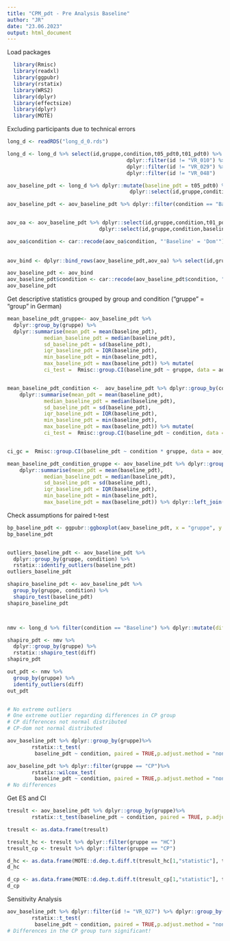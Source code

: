 ---
title: "CPM_pdt - Pre Analysis Baseline"
author: "JR"
date: "23.06.2023"
output: html_document
---

Load packages
```{r echo=TRUE, message=FALSE, warning=FALSE}
  library(Rmisc) 
  library(readxl)
  library(ggpubr) 
  library(rstatix) 
  library(WRS2)
  library(dplyr) 
  library(effectsize)
  library(dplyr)
  library(MOTE)
```

Excluding participants due to technical errors
```{r}
long_d <- readRDS("long_d_0.rds")

long_d <- long_d %>% select(id,gruppe,condition,t05_pdt0,t01_pdt0) %>% dplyr::filter(id != "VR_001") %>%
                                       dplyr::filter(id != "VR_010") %>%
                                       dplyr::filter(id != "VR_029") %>%
                                       dplyr::filter(id != "VR_048") 

aov_baseline_pdt <- long_d %>% dplyr::mutate(baseline_pdt = t05_pdt0) %>%
                                        dplyr::select(id,gruppe,condition,baseline_pdt,t01_pdt0)

aov_baseline_pdt <- aov_baseline_pdt %>% dplyr::filter(condition == "Baseline") %>% droplevels()


aov_oa <- aov_baseline_pdt %>% dplyr::select(id,gruppe,condition,t01_pdt0) %>% mutate(baseline_pdt = t01_pdt0) %>%
                              dplyr::select(id,gruppe,condition,baseline_pdt)

aov_oa$condition <- car::recode(aov_oa$condition, "'Baseline' = 'Dom'")  
  
  
aov_bind <- dplyr::bind_rows(aov_baseline_pdt,aov_oa) %>% select(id,gruppe,condition,baseline_pdt)

aov_baseline_pdt <- aov_bind
aov_baseline_pdt$condition <- car::recode(aov_baseline_pdt$condition, "'Baseline' = 'Cpm'")
aov_baseline_pdt
```



Get descriptive statistics grouped by group and condition
("gruppe" = "group" in German)
```{r}

mean_baseline_pdt_gruppe<- aov_baseline_pdt %>%
  dplyr::group_by(gruppe) %>%
  dplyr::summarise(mean_pdt = mean(baseline_pdt),
            median_baseline_pdt = median(baseline_pdt),
            sd_baseline_pdt = sd(baseline_pdt),
            iqr_baseline_pdt = IQR(baseline_pdt),
            min_baseline_pdt = min(baseline_pdt),
            max_baseline_pdt = max(baseline_pdt)) %>% mutate(
            ci_test =  Rmisc::group.CI(baseline_pdt ~ gruppe, data = aov_baseline_pdt, ci = .95))


mean_baseline_pdt_condition <-  aov_baseline_pdt %>% dplyr::group_by(condition) %>%
    dplyr::summarise(mean_pdt = mean(baseline_pdt),
            median_baseline_pdt = median(baseline_pdt),
            sd_baseline_pdt = sd(baseline_pdt),
            iqr_baseline_pdt = IQR(baseline_pdt),
            min_baseline_pdt = min(baseline_pdt),
            max_baseline_pdt = max(baseline_pdt)) %>% mutate(
            ci_test =  Rmisc::group.CI(baseline_pdt ~ condition, data = aov_baseline_pdt, ci = .95))


ci_gc =  Rmisc::group.CI(baseline_pdt ~ condition * gruppe, data = aov_baseline_pdt, ci = .95)

mean_baseline_pdt_condition_gruppe <- aov_baseline_pdt %>% dplyr::group_by(gruppe, condition) %>%
    dplyr::summarise(mean_pdt = mean(baseline_pdt),
            median_baseline_pdt = median(baseline_pdt),
            sd_baseline_pdt = sd(baseline_pdt),
            iqr_baseline_pdt = IQR(baseline_pdt),
            min_baseline_pdt = min(baseline_pdt),
            max_baseline_pdt = max(baseline_pdt)) %>% dplyr::left_join(ci_gc, by = c("gruppe","condition"))
```



Check assumptions for paired t-test
```{r}
bp_baseline_pdt <- ggpubr::ggboxplot(aov_baseline_pdt, x = "gruppe", y = "baseline_pdt", color = "condition", palette = "jco" , add = c("mean_se"))
bp_baseline_pdt


outliers_baseline_pdt <- aov_baseline_pdt %>%
  dplyr::group_by(gruppe, condition) %>%
  rstatix::identify_outliers(baseline_pdt)
outliers_baseline_pdt

shapiro_baseline_pdt <- aov_baseline_pdt %>%
  group_by(gruppe, condition) %>%
  shapiro_test(baseline_pdt)
shapiro_baseline_pdt



nmv <- long_d %>% filter(condition == "Baseline") %>% dplyr::mutate(diff = t05_pdt0 - t01_pdt0) %>% dplyr::select(id,gruppe,condition,diff)

shapiro_pdt <- nmv %>%
  dplyr::group_by(gruppe) %>%
  rstatix::shapiro_test(diff)
shapiro_pdt

out_pdt <- nmv %>%
  group_by(gruppe) %>%
  identify_outliers(diff)
out_pdt


# No extreme outliers
# One extreme outlier regarding differences in CP group
# CP differences not normal distributed
# CP-dom not normal distributed
```


```{r}
aov_baseline_pdt %>% dplyr::group_by(gruppe)%>%
        rstatix::t_test(
         baseline_pdt ~ condition, paired = TRUE,p.adjust.method = "none")
```

```{r}
aov_baseline_pdt %>% dplyr::filter(gruppe == "CP")%>%
        rstatix::wilcox_test(
         baseline_pdt ~ condition, paired = TRUE,p.adjust.method = "none")
# No differences
```


Get ES and CI
```{r}
tresult <- aov_baseline_pdt %>% dplyr::group_by(gruppe)%>%
        rstatix::t_test(baseline_pdt ~ condition, paired = TRUE, p.adjust.method = "none")

tresult <- as.data.frame(tresult)

tresult_hc <- tresult %>% dplyr::filter(gruppe == "HC")
tresult_cp <- tresult %>% dplyr::filter(gruppe == "CP")

d_hc <- as.data.frame(MOTE::d.dep.t.diff.t(tresult_hc[1,"statistic"], tresult_hc[1,"n1"], a = 0.05)) %>% mutate(gruppe = "HC")
d_hc

d_cp <- as.data.frame(MOTE::d.dep.t.diff.t(tresult_cp[1,"statistic"], tresult_cp[1,"n1"], a = 0.05)) %>% mutate(gruppe = "CP")
d_cp
```
Sensitivity Analysis
```{r}
aov_baseline_pdt %>% dplyr::filter(id != "VR_027") %>% dplyr::group_by(gruppe)%>%
        rstatix::t_test(
         baseline_pdt ~ condition, paired = TRUE,p.adjust.method = "none")
# Differences in the CP group turn significant!
```























